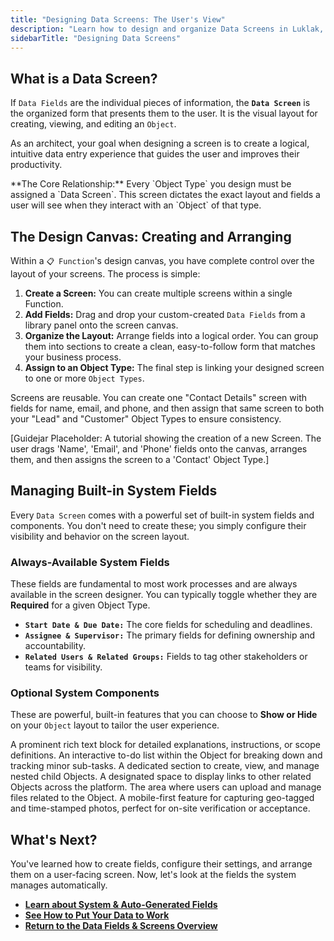 ```yaml
---
title: "Designing Data Screens: The User's View"
description: "Learn how to design and organize Data Screens in Luklak, arrange your custom fields, and manage built-in system fields to create an intuitive user experience."
sidebarTitle: "Designing Data Screens"
---
```


## What is a Data Screen?

If `Data Fields` are the individual pieces of information, the **`Data Screen`** is the organized form that presents them to the user. It is the visual layout for creating, viewing, and editing an `Object`.

As an architect, your goal when designing a screen is to create a logical, intuitive data entry experience that guides the user and improves their productivity.

<Info>
  **The Core Relationship:** Every `Object Type` you design must be assigned a `Data Screen`. This screen dictates the exact layout and fields a user will see when they interact with an `Object` of that type.
</Info>

## The Design Canvas: Creating and Arranging

Within a `📋 Function`'s design canvas, you have complete control over the layout of your screens. The process is simple:

1. **Create a Screen:** You can create multiple screens within a single Function.
2. **Add Fields:** Drag and drop your custom-created `Data Fields` from a library panel onto the screen canvas.
3. **Organize the Layout:** Arrange fields into a logical order. You can group them into sections to create a clean, easy-to-follow form that matches your business process.
4. **Assign to an Object Type:** The final step is linking your designed screen to one or more `Object Types`.

<Tip>
  Screens are reusable. You can create one "Contact Details" screen with fields for name, email, and phone, and then assign that same screen to both your "Lead" and "Customer" Object Types to ensure consistency.
</Tip>

[Guidejar Placeholder: A tutorial showing the creation of a new Screen. The user drags 'Name', 'Email', and 'Phone' fields onto the canvas, arranges them, and then assigns the screen to a 'Contact' Object Type.]

## Managing Built-in System Fields

Every `Data Screen` comes with a powerful set of built-in system fields and components. You don't need to create these; you simply configure their visibility and behavior on the screen layout.

### Always-Available System Fields

These fields are fundamental to most work processes and are always available in the screen designer. You can typically toggle whether they are **Required** for a given Object Type.

- **``Start Date & Due Date:``** The core fields for scheduling and deadlines.
- **``Assignee & Supervisor:``** The primary fields for defining ownership and accountability.
- **``Related Users & Related Groups:``** Fields to tag other stakeholders or teams for visibility.

### Optional System Components

These are powerful, built-in features that you can choose to **Show or Hide** on your `Object` layout to tailor the user experience.

<CardGroup cols={2}>
  <Card title="Description" icon="align-left" iconType="duotone">
    A prominent rich text block for detailed explanations, instructions, or scope definitions.
  </Card>
  <Card title="Checklist" icon="list-check" iconType="duotone">
    An interactive to-do list within the Object for breaking down and tracking minor sub-tasks.
  </Card>
  <Card title="Sub-objects" icon="cubes-stacked" iconType="duotone">
    A dedicated section to create, view, and manage nested child Objects.
  </Card>
  <Card title="Object Connection" icon="link" iconType="duotone">
    A designated space to display links to other related Objects across the platform.
  </Card>
  <Card title="Attachments" icon="paperclip" iconType="duotone">
    The area where users can upload and manage files related to the Object.
  </Card>
  <Card title="Live Photo" icon="camera-retro" iconType="duotone">
    A mobile-first feature for capturing geo-tagged and time-stamped photos, perfect for on-site verification or acceptance.
  </Card>
</CardGroup>

## What's Next?

You've learned how to create fields, configure their settings, and arrange them on a user-facing screen. Now, let's look at the fields the system manages automatically.

- [**Learn about System & Auto-Generated Fields**](/platform/core-concepts/data-fields/system-and-auto-fields)
- [**See How to Put Your Data to Work**](/platform/core-concepts/data-fields/using-field-data)
- [**Return to the Data Fields & Screens Overview**](/platform/core-concepts/data-fields)